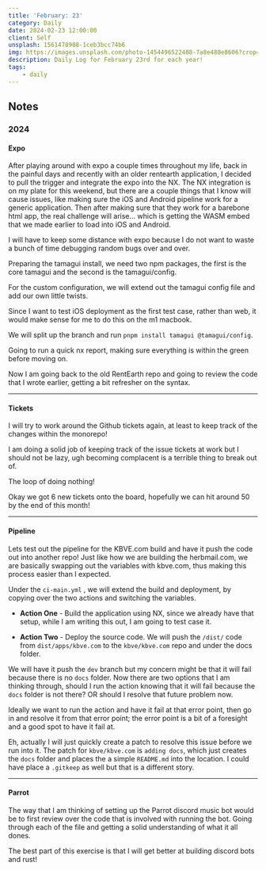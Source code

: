 ```yaml
---
title: 'February: 23'
category: Daily
date: 2024-02-23 12:00:00
client: Self
unsplash: 1561478908-1ceb3bcc74b6
img: https://images.unsplash.com/photo-1454496522488-7a8e488e8606?crop=entropy&cs=srgb&fm=jpg&ixid=MnwzNjM5Nzd8MHwxfHJhbmRvbXx8fHx8fHx8fDE2ODE3NDg2ODY&ixlib=rb-4.0.3&q=85
description: Daily Log for February 23rd for each year!
tags:
    - daily
---
```


<MDXJS>

## Notes

</MDXJS>

<MDXJS>

### 2024


<MDXJS>

#### Expo

After playing around with expo a couple times throughout my life, back in the painful days and recently with an older rentearth application, I decided to pull the trigger and integrate the expo into the NX.
The NX integration is on my plate for this weekend, but there are a couple things that I know will cause issues, like making sure the iOS and Android pipeline work for a generic application.
Then after making sure that they work for a barebone html app, the real challenge will arise... which is getting the WASM embed that we made earlier to load into iOS and Android.

I will have to keep some distance with expo because I do not want to waste a bunch of time debugging random bugs over and over.

Preparing the tamagui install, we need two npm packages, the first is the core tamagui and the second is the tamagui/config.

For the custom configuration, we will extend out the tamagui config file and add our own little twists.

Since I want to test iOS deployment as the first test case, rather than web, it would make sense for me to do this on the m1 macbook.

We will split up the branch and run `pnpm install tamagui @tamagui/config`.

Going to run a quick nx report, making sure everything is within the green before moving on.

Now I am going back to the old RentEarth repo and going to review the code that I wrote earlier, getting a bit refresher on the syntax.

</MDXJS>

---

<MDXJS>

#### Tickets

I will try to work around the Github tickets again, at least to keep track of the changes within the monorepo!

I am doing a solid job of keeping track of the issue tickets at work but I should not be lazy, ugh becoming complacent is a terrible thing to break out of.

The loop of doing nothing!

Okay we got 6 new tickets onto the board, hopefully we can hit around 50 by the end of this month!

</MDXJS>

---

<MDXJS>

#### Pipeline

Lets test out the pipeline for the KBVE.com build and have it push the code out into another repo!
Just like how we are building the herbmail.com, we are basically swapping out the variables with kbve.com, thus making this process easier than I expected.

Under the `ci-main.yml` , we will extend the build and deployment, by copying over the two actions and switching the variables.

* **Action One** - Build the application using NX, since we already have that setup, while I am writing this out, I am going to test case it.

* **Action Two** - Deploy the source code. We will push the `/dist/` code from `dist/apps/kbve.com` to the `kbve/kbve.com` repo and under the docs folder.

We will have it push the `dev` branch but my concern might be that it will fail because there is no `docs` folder. Now there are two options that I am thinking through, should I run the action knowing that it will fail because the `docs` folder is not there? OR should I resolve that future problem now.

Ideally we want to run the action and have it fail at that error point, then go in and resolve it from that error point; the error point is a bit of a foresight and a good spot to have it fail at.

Eh, actually I will just quickly create a patch to resolve this issue before we run into it. 
The patch for `kbve/kbve.com` is `adding docs`, which just creates the `docs` folder and places the a simple `README.md` into the location.
I could have place a `.gitkeep` as well but that is a different story.

</MDXJS>

---

<MDXJS>

#### Parrot

The way that I am thinking of setting up the Parrot discord music bot would be to first review over the code that is involved with running the bot.
Going through each of the file and getting a solid understanding of what it all dones.

The best part of this exercise is that I will get better at building discord bots and rust!


</MDXJS>

</MDXJS>